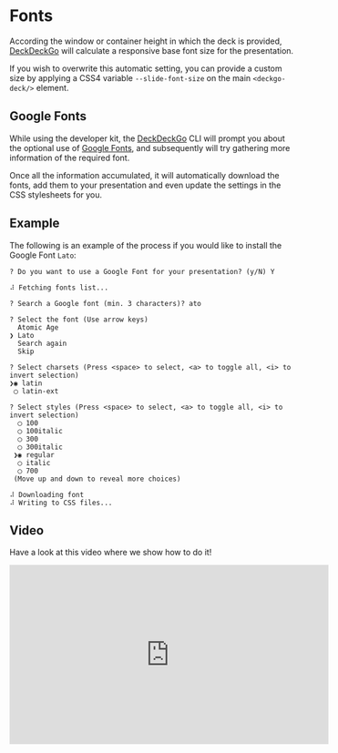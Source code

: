 
<Meta title="Edit/Fonts" />

# Fonts

According the window or container height in which the deck is provided, [DeckDeckGo] will calculate a responsive base font size for the presentation.

If you wish to overwrite this automatic setting, you can provide a custom size by applying a CSS4 variable `--slide-font-size` on the main `<deckgo-deck/>` element.

## Google Fonts

While using the developer kit, the [DeckDeckGo] CLI will prompt you about the optional use of [Google Fonts](https://fonts.google.com), and subsequently will try gathering more information of the required font.

Once all the information accumulated, it will automatically download the fonts, add them to your presentation and even update the settings in the CSS stylesheets for you.

## Example

The following is an example of the process if you would like to install the Google Font `Lato`:

```
? Do you want to use a Google Font for your presentation? (y/N) Y

⠼ Fetching fonts list...

? Search a Google font (min. 3 characters)? ato

? Select the font (Use arrow keys)
  Atomic Age
❯ Lato
  Search again
  Skip

? Select charsets (Press <space> to select, <a> to toggle all, <i> to invert selection)
❯◉ latin
 ◯ latin-ext

? Select styles (Press <space> to select, <a> to toggle all, <i> to invert selection)
  ◯ 100
  ◯ 100italic
  ◯ 300
  ◯ 300italic
 ❯◉ regular
  ◯ italic
  ◯ 700
 (Move up and down to reveal more choices)

⠼ Downloading font
⠼ Writing to CSS files...

```

## Video

Have a look at this video where we show how to do it!

<iframe width="560" height="315" src="https://www.youtube.com/embed/S6qL7JbxJ70" frameBorder="0"></iframe>

[deckdeckgo]: https://deckdeckgo.com
